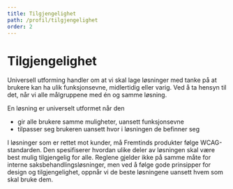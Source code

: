 ```yaml
---
title: Tilgjengelighet
path: /profil/tilgjengelighet
order: 2
---
```


# Tilgjengelighet

Universell utforming handler om at vi skal lage løsninger med tanke på at brukere kan ha ulik funksjonsevne, midlertidig eller varig. Ved å ta hensyn til det, når vi alle målgruppene med én og samme løsning.

En løsning er universelt utformet når den

-   gir alle brukere samme muligheter, uansett funksjonsevne
-   tilpasser seg brukeren uansett hvor i løsningen de befinner seg

I løsninger som er rettet mot kunder, må Fremtinds produkter følge WCAG-standarden. Den spesifiserer hvordan ulike deler av løsningen skal være best mulig tilgjengelig for alle. Reglene gjelder ikke på samme måte for interne saksbehandlingsløsninger, men ved å følge gode prinsipper for design og tilgjengelighet, oppnår vi de beste løsningene uansett hvem som skal bruke dem.
